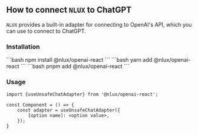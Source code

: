 
## How to connect `NLUX` to ChatGPT
`NLUX` provides a built-in adapter for connecting to OpenAI's API, which you can use to connect to ChatGPT.

### Installation

<Tabs groupId="package" queryString>
    <TabItem value="npm" label="NPM">
        ```bash
        npm install @nlux/openai-react
        ```
    </TabItem>
    <TabItem value="yarn" label="Yarn">
        ```bash
        yarn add @nlux/openai-react
        ```
    </TabItem>
    <TabItem value="pnpm" label="PNPM">
        ```bash
        pnpm add @nlux/openai-react
        ```
    </TabItem>
</Tabs>

### Usage

```tsx
import {useUnsafeChatAdapter} from '@nlux/openai-react';

const Component = () => {
    const adapter = useUnsafeChatAdapter({
        [option name]: <option value>,
    });
}
```
